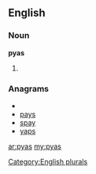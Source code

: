 ==English==

===Noun===
'''pyas'''

# {{plural of|[[pya]]}}

===Anagrams===
* {{alphagram|apsy}}
* [[pays#English|pays]]
* [[spay#English|spay]]
* [[yaps#English|yaps]]

[[Category:English plurals]]

[[ar:pyas]]
[[my:pyas]]